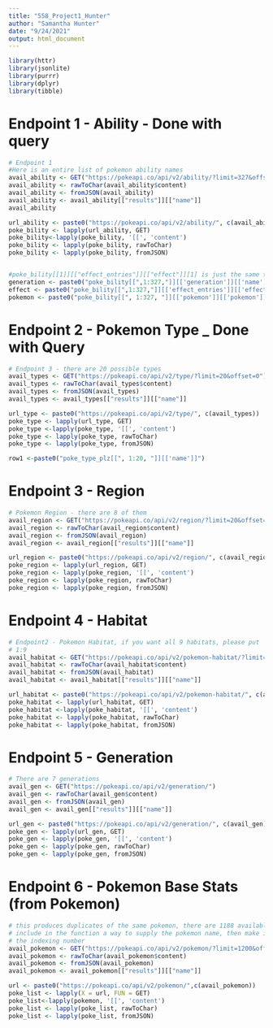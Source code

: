 ```yaml
---
title: "558_Project1_Hunter"
author: "Samantha Hunter"
date: "9/24/2021"
output: html_document
---
```


```r
library(httr)
library(jsonlite)
library(purrr)
library(dplyr)
library(tibble)
```

# Endpoint 1 - Ability - Done with query
```r
# Endpoint 1
#Here is an entire list of pokemon ability names
avail_ability <- GET("https://pokeapi.co/api/v2/ability/?limit=327&offset=0")
avail_ability <- rawToChar(avail_ability$content)
avail_ability <- fromJSON(avail_ability)
avail_ability <- avail_ability[["results"]][["name"]]
avail_ability

url_ability <- paste0("https://pokeapi.co/api/v2/ability/", c(avail_ability))
poke_bility <- lapply(url_ability, GET)
poke_bility<-lapply(poke_bility, '[[', 'content')
poke_bility <- lapply(poke_bility, rawToChar)
poke_bility <- lapply(poke_bility, fromJSON)


#poke_bility[[1]][["effect_entries"]][["effect"]][1] is just the same thing in german
generation <- paste0("poke_bility[[",1:327,"]][['generation']][['name']]")
effect <- paste0("poke_bility[[",1:327,"]][['effect_entries']][['effect']][2]")
pokemon <- paste0("poke_bility[[", 1:327, "]][['pokemon']][['pokemon']][['name']]") 
```


# Endpoint 2 - Pokemon Type _ Done with Query
```r
# Endpoint 3 - there are 20 possible types 
avail_types <- GET("https://pokeapi.co/api/v2/type/?limit=20&offset=0")
avail_types <- rawToChar(avail_types$content)
avail_types <- fromJSON(avail_types)
avail_types <- avail_types[["results"]][["name"]]

url_type <- paste0("https://pokeapi.co/api/v2/type/", c(avail_types))
poke_type <- lapply(url_type, GET)
poke_type <-lapply(poke_type, '[[', 'content')
poke_type <- lapply(poke_type, rawToChar)
poke_type <- lapply(poke_type, fromJSON)

row1 <-paste0("poke_type_plz[[", 1:20, "]][['name']]")
```

# Endpoint 3 - Region
```r
# Pokemon Region - there are 8 of them
avail_region <- GET("https://pokeapi.co/api/v2/region/?limit=20&offset=0")
avail_region <- rawToChar(avail_region$content)
avail_region <- fromJSON(avail_region)
avail_region <- avail_region[["results"]][["name"]]

url_region <- paste0("https://pokeapi.co/api/v2/region/", c(avail_region))
poke_region <- lapply(url_region, GET)
poke_region <- lapply(poke_region, '[[', 'content')
poke_region <- lapply(poke_region, rawToChar)
poke_region <- lapply(poke_region, fromJSON)
```


# Endpoint 4 - Habitat
```r
# Endpoint2 - Pokemon Habitat, if you want all 9 habitats, please put
# 1:9
avail_habitat <- GET("https://pokeapi.co/api/v2/pokemon-habitat/?limit=20&offset=0")
avail_habitat <- rawToChar(avail_habitat$content)
avail_habitat <- fromJSON(avail_habitat)
avail_habitat <- avail_habitat[["results"]][["name"]]

url_habitat <- paste0("https://pokeapi.co/api/v2/pokemon-habitat/", c(avail_habitat))
poke_habitat <- lapply(url_habitat, GET)
poke_habitat <-lapply(poke_habitat, '[[', 'content')
poke_habitat <- lapply(poke_habitat, rawToChar)
poke_habitat <- lapply(poke_habitat, fromJSON)
```




# Endpoint 5 - Generation
```r
# There are 7 generations
avail_gen <- GET("https://pokeapi.co/api/v2/generation/")
avail_gen <- rawToChar(avail_gen$content)
avail_gen <- fromJSON(avail_gen)
avail_gen <- avail_gen[["results"]][["name"]]

url_gen <- paste0("https://pokeapi.co/api/v2/generation/", c(avail_gen))
poke_gen <- lapply(url_gen, GET)
poke_gen <- lapply(poke_gen, '[[', 'content')
poke_gen <- lapply(poke_gen, rawToChar)
poke_gen <- lapply(poke_gen, fromJSON)
```


# Endpoint 6 - Pokemon Base Stats (from Pokemon)
```r
# this produces duplicates of the same pokemon, there are 1188 available pokemon
# include in the function a way to supply the pokemon name, then make it correspond to 
# the indexing number
avail_pokemon <- GET("https://pokeapi.co/api/v2/pokemon/?limit=1200&offset=0")
avail_pokemon <- rawToChar(avail_pokemon$content)
avail_pokemon <- fromJSON(avail_pokemon)
avail_pokemon <- avail_pokemon[["results"]][["name"]]

url <- paste0("https://pokeapi.co/api/v2/pokemon/",c(avail_pokemon))
poke_list <- lapply(X = url, FUN = GET)
poke_list<-lapply(pokemon, '[[', 'content')
poke_list <- lapply(poke_list, rawToChar)
poke_list <- lapply(poke_list, fromJSON)
```


```r

```











